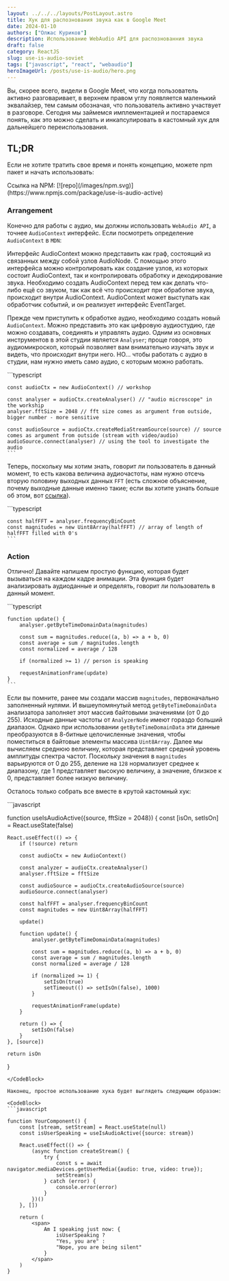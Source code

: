 ```yaml
---
layout: ../../../layouts/PostLayout.astro
title: Хук для распознования звука как в Google Meet 
date: 2024-01-10
authors: ["Олжас Куриков"]
description: Использование WebAudio API для распознованния звука
draft: false
category: ReactJS
slug: use-is-audio-soviet
tags: ["javascript", "react", "webaudio"]
heroImageUrl: /posts/use-is-audio/hero.png
---
```



Вы, скорее всего, видели в Google Meet, что когда пользователь активно разговаривает, 
в верхнем правом углу появляется маленький эквалайзер, тем самым обозначая, 
что пользователь активно участвует в разговоре. 
Сегодня мы займемся имплементацией и постараемся понять, 
как это можно сделать и инкапсулировать в кастомный хук для дальнейшего переиспользования.

## TL;DR
Если не хотите тратить свое время и понять концепцию, можете npm пакет и начать использовать:
<div class="mt-5 [&>*]:flex [&>*]:gap-1.5 [&>*]:items-center">
  Ссылка на NPM: [![repo](/images/npm.svg)](https://www.npmjs.com/package/use-is-audio-active)
</div>

### Arrangement

Конечно для работы с аудио, мы должны использовать `WebAudio API`, а точнее `AudioContext` интерфейс. 
Если посмотреть определение `AudioContext` в `MDN`:

<Quote variant="info">
    Интерфейс AudioContext можно представить как граф, 
    состоящий из связанных между собой узлов AudioNode. 
    С помощью этого интерфейса можно контролировать как создание узлов, 
    из которых состоит AudioContext, так и контролировать обработку и 
    декодирование звука. Необходимо создать AudioContext перед тем как 
    делать что-либо ещё со звуком, так как всё что происходит при обработке звука, происходит внутри AudioContext.
    AudioContext может выступать как обработчик событий, и он реализует интерфейс EventTarget.
</Quote>

Прежде чем приступить к обработке аудио, необходимо создать новый `AudioContext`. 
Можно представить это как цифровую аудиостудию, где можно создавать, соединять и управлять аудио. 
Одним из основных инструментов в этой студии является `Analyser`; проще говоря, это аудиомикроскоп, 
который позволяет вам внимательно изучать звук и видеть, что происходит внутри него. НО... чтобы работать с аудио в студии, 
нам нужно иметь само аудио, с которым можно работать.

<CodeBlock client:load>
    ```typescript

    const audioCtx = new AudioContext() // workshop
       
    const analyser = audioCtx.createAnalyser() // "audio microscope" in the workship
    analyser.fftSize = 2048 // fft size comes as argument from outside, bigger number - more sensitive

    const audioSource = audioCtx.createMediaStreamSource(source) // source comes as argument from outside (stream with video/audio)
    audioSource.connect(analyser) // using the tool to investigate the audio
    ```
</CodeBlock>

Теперь, поскольку мы хотим знать, 
говорит ли пользователь в данный момент, 
то есть какова величина аудиочастоты, нам нужно отсечь вторую половину выходных данных `FFT` 
(есть сложное объяснение, почему выходные данные именно такие; если вы хотите узнать больше об этом, вот [ссылка](https://brianmcfee.net/dstbook-site/content/ch06-dft-properties/Conjugate-Symmetry.html)).

<CodeBlock>
    ```typescript

    const halfFFT = analyser.frequencyBinCount
    const magnitudes = new Uint8Array(halfFFT) // array of length of halfFFT filled with 0's
    ```
</CodeBlock>

### Action

Отлично! Давайте напишем простую функцию, которая будет вызываться на каждом кадре анимации. 
Эта функция будет анализировать аудиоданные и определять, говорит ли пользователь в данный момент.

<CodeBlock>
    ```typescript

    function update() {
        analyser.getByteTimeDomainData(magnitudes)

        const sum = magnitudes.reduce((a, b) => a + b, 0)
        const average = sum / magnitudes.length
        const normalized = average / 128

        if (normalized >= 1) // person is speaking

        requestAnimationFrame(update)
    }
    ```
</CodeBlock>

Если вы помните, ранее мы создали массив `magnitudes`, первоначально заполненный нулями. 
И вышеупомянутый метод `getByteTimeDomainData` анализатора заполняет этот массив байтовыми значениями (от 0 до 255). 
Исходные данные частоты от `AnalyzerNode` имеют гораздо больший диапазон. 
Однако при использовании `getByteTimeDomainData` эти данные преобразуются в 8-битные целочисленные значения, 
чтобы поместиться в байтовые элементы массива `Uint8Array`. 
Далее мы вычисляем среднюю величину, которая представляет средний уровень амплитуды спектра частот. 
Поскольку значения в `magnitudes` варьируются от 0 до 255, 
деление на `128` нормализует среднее к диапазону, где 1 представляет высокую величину, а значение, близкое к 0, представляет более низкую величину.

Осталось только собрать все вместе в крутой кастомный хук:

<CodeBlock>
```javascript

function useIsAudioActive({source, fftSize = 2048}) {
    const [isOn, setIsOn] = React.useState(false)

    React.useEffect(() => {
        if (!source) return

        const audioCtx = new AudioContext()
        
        const analyzer = audioCtx.createAnalyser()
        analyser.fftSize = fftSize

        const audioSource = audioCtx.createAudioSource(source)
        audioSource.connect(analyser)

        const halfFFT = analyser.frequencyBinCount
        const magnitudes = new Uint8Array(halfFFT) 

        update()

        function update() {
            analyser.getByteTimeDomainData(magnitudes)

            const sum = magnitudes.reduce((a, b) => a + b, 0)
            const average = sum / magnitudes.length
            const normalized = average / 128

            if (normalized >= 1) {
                setIsOn(true)
                setTimeout(() => setIsOn(false), 1000)
            }

            requestAnimationFrame(update)
        } 

        return () => {
            setIsOn(false)
        }
    }, [source])

    return isOn
}

```
</CodeBlock>

Наконец, простое использование хука будет выглядеть следующим образом:

<CodeBlock>
```javascript

function YourComponent() {
    const [stream, setStream] = React.useState(null)
    const isUserSpeaking = useIsAudioActive({source: stream})

    React.useEffect(() => {
        (async function createStream() {
            try {
                const s = await navigator.mediaDevices.getUserMedia({audio: true, video: true});
                setStream(s)          
            } catch (error) {
                console.error(error)
            }
        })()
    }, [])

    return (
        <span>
            Am I speaking just now: {
                isUserSpeaking ? 
                "Yes, you are" : 
                "Nope, you are being silent"
            }
        </span>
    )
}
```
</CodeBlock>